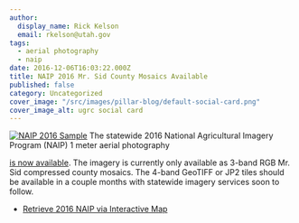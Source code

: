 ```yaml
---
author:
  display_name: Rick Kelson
  email: rkelson@utah.gov
tags:
  - aerial photography
  - naip
date: 2016-12-06T16:03:22.000Z
title: NAIP 2016 Mr. Sid County Mosaics Available
published: false
category: Uncategorized
cover_image: "/src/images/pillar-blog/default-social-card.png"
cover_image_alt: ugrc social card
---
```



[![NAIP 2016 Sample](/images/404.png 'view project area map')](/images/404.png)
The statewide 2016 National Agricultural Imagery Program (NAIP) 1 meter aerial photography

<a href="/products/sgid/aerial-photography/naip">is now available</a>. The imagery is currently only available as 3-band
RGB Mr. Sid compressed county mosaics. The 4-band GeoTIFF or JP2 tiles should be available in a couple months with
statewide imagery services soon to follow.

<ul class="dotless">
  <li>
    <a href="https://raster.utah.gov/?cat=NAIP%202016%20(1m)">Retrieve 2016 NAIP via Interactive Map</a>
  </li>
</ul>

<Contacts subject={frontmatter.title} contactKey="imagery" />
